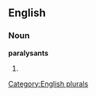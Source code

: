 ==English==

===Noun===
'''paralysants'''

# {{plural of|[[paralysant]]}}

[[Category:English plurals]]